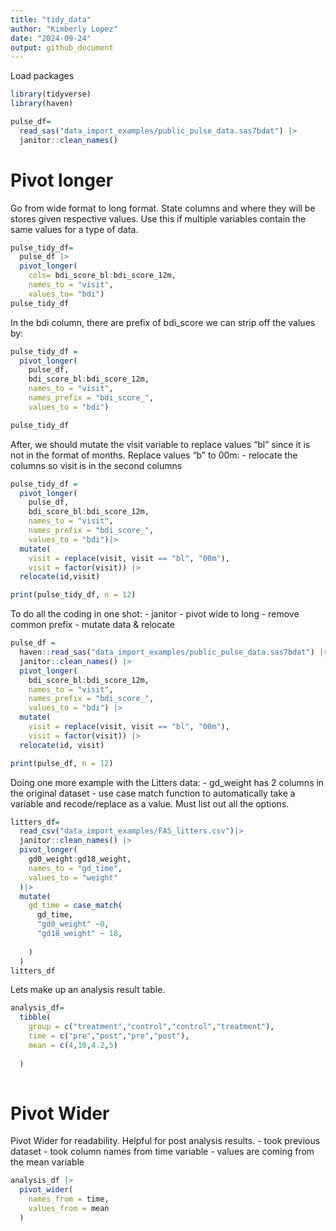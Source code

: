 ```yaml
---
title: "tidy_data"
author: "Kimberly Lopez"
date: "2024-09-24"
output: github_document
---
```


Load packages 
```r
library(tidyverse)
library(haven)
```


```r
pulse_df= 
  read_sas("data_import_examples/public_pulse_data.sas7bdat") |> 
  janitor::clean_names()

```

# Pivot longer
Go from wide format to long format. State columns and where they will be stores given respective values. Use this if multiple variables contain the same values for a type of data. 
```r
pulse_tidy_df= 
  pulse_df |>
  pivot_longer(
    cols= bdi_score_bl:bdi_score_12m,
    names_to = "visit", 
    values_to= "bdi")
pulse_tidy_df

```

In the bdi column, there are prefix of bdi_score we can strip off the values by: 
```r
pulse_tidy_df = 
  pivot_longer(
    pulse_df, 
    bdi_score_bl:bdi_score_12m,
    names_to = "visit", 
    names_prefix = "bdi_score_",
    values_to = "bdi")

pulse_tidy_df
```

After, we should mutate the visit variable to replace values "bl" since it is not in the format of months. Replace values "b" to 00m: 
- relocate the columns so visit is in the second columns 
```r
pulse_tidy_df = 
  pivot_longer(
    pulse_df, 
    bdi_score_bl:bdi_score_12m,
    names_to = "visit", 
    names_prefix = "bdi_score_",
    values_to = "bdi")|>
  mutate(
    visit = replace(visit, visit == "bl", "00m"),
    visit = factor(visit)) |>
  relocate(id,visit)

print(pulse_tidy_df, n = 12)
```

To do all the coding in one shot: 
- janitor
- pivot wide to long 
- remove common prefix 
- mutate data & relocate 
```r
pulse_df = 
  haven::read_sas("data_import_examples/public_pulse_data.sas7bdat") |>
  janitor::clean_names() |>
  pivot_longer(
    bdi_score_bl:bdi_score_12m,
    names_to = "visit", 
    names_prefix = "bdi_score_",
    values_to = "bdi") |>
  mutate(
    visit = replace(visit, visit == "bl", "00m"),
    visit = factor(visit)) |>
  relocate(id, visit)

print(pulse_df, n = 12)
```

Doing one more example with the Litters data: 
- gd_weight has 2 columns in the original dataset
- use case match function to automatically take a variable and recode/replace as a value. Must list out all the options. 

```r
litters_df= 
  read_csv("data_import_examples/FAS_litters.csv")|>
  janitor::clean_names() |>
  pivot_longer(
    gd0_weight:gd18_weight, 
    names_to = "gd_time",
    values_to = "weight"
  )|>
  mutate(
    gd_time = case_match(
      gd_time, 
      "gd0_weight" ~0,
      "gd18_weight" ~ 18, 
      
    )
  )
litters_df
```


Lets make up an analysis result table.
```r
analysis_df= 
  tibble(
    group = c("treatment","control","control","treatment"),
    time = c("pre","post","pre","post"),
    mean = c(4,10,4.2,5)
    
  )
  
```

# Pivot Wider
Pivot Wider for readability. Helpful for post analysis results. 
- took previous dataset 
- took column names from time variable 
- values are coming from the mean variable

```r
analysis_df |>
  pivot_wider(
    names_from = time, 
    values_from = mean
  )
```

